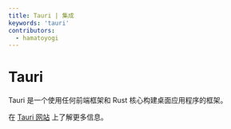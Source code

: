 ```yaml
---
title: Tauri | 集成
keywords: 'tauri'
contributors:
  - hamatoyogi
---
```


# Tauri

Tauri 是一个使用任何前端框架和 Rust 核心构建桌面应用程序的框架。

在 [Tauri 网站](https://tauri.app/v1/guides/getting-started/setup/qwik/) 上了解更多信息。
